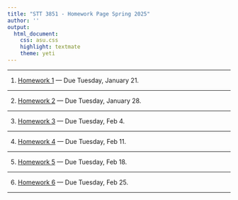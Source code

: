 ```yaml
---
title: "STT 3851 - Homework Page Spring 2025"
author: ''
output:
  html_document:
    css: asu.css
    highlight: textmate
    theme: yeti
---
```


***

1) [Homework 1](..\Homework\HW1chapter1F2022.pdf) --- Due Tuesday, January 21.

***



2) [Homework 2](..\Homework\HW2chapter2F2022.pdf) --- Due Tuesday, January 28. 

***



3) [Homework 3](..\Homework\HW3chapter2F2022.pdf) --- Due Tuesday, Feb 4. 


***


4) [Homework 4](..\Homework\HW4chapter2F2022.pdf) --- Due Tuesday, Feb 11. 

***


5) [Homework 5](..\Homework\HW5chapter3F2022.pdf) --- Due Tuesday, Feb 18. 

***



6) [Homework 6](..\Homework\HW6chapter3F2022.pdf) --- Due Tuesday, Feb 25. 
 

***
<!--

7) [Homework 7](..\Homework\HW7chapter3F2022.pdf) --- Due Thursday, October 12. 

***


8) [Homework 8](..\Homework\HW8chapter3F2022.pdf) --- Due Thursday, October 19. 

***


9) [Homework 9](..\Homework\HW9chapter5F2022.pdf) --- Due Thursday, October 31. 

***


10) [Homework 10](..\Homework\HW10chapter6F2022.pdf) --- Due Thursday, November 21 

***

-->